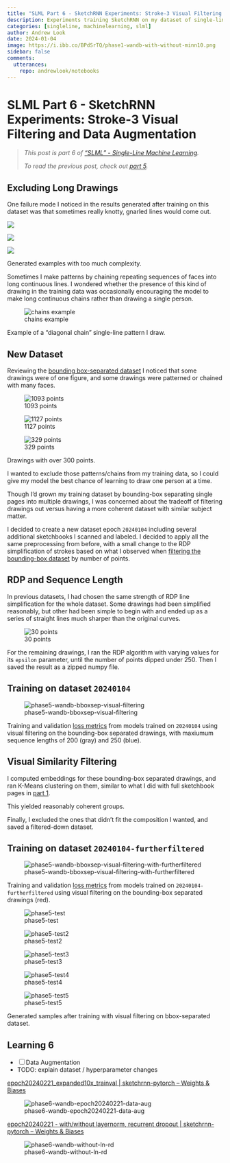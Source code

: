 ```yaml
---
title: "SLML Part 6 - SketchRNN Experiments: Stroke-3 Visual Filtering and Data Augmentation"
description: Experiments training SketchRNN on my dataset of single-line drawings.
categories: [singleline, machinelearning, slml]
author: Andrew Look
date: 2024-01-04
image: https://i.ibb.co/BPdSrTQ/phase1-wandb-with-without-minn10.png
sidebar: false
comments:
  utterances:
    repo: andrewlook/notebooks
---
```


# SLML Part 6 - SketchRNN Experiments: Stroke-3 Visual Filtering and Data Augmentation

> _This post is part 6 of ["SLML" - Single-Line Machine Learning](/projects/slml.qmd)._
> 
> _To read the previous post, check out [part 5](./slml_part5.qmd)._
<!--
>
> _If you want to keep reading, check out [part 7](./slml_part7.qmd)._
-->

## Excluding Long Drawings

One failure mode I noticed in the results generated after training on this dataset was that sometimes really knotty, gnarled lines would come out.

:::{#fig-longdrawings .column-body-outset layout-ncol=3}
![](https://i.ibb.co/hycJZ71/phase3-runid-093xwcex-epoch-00900-sample-0035-decoded.png)

![](https://i.ibb.co/KrrH350/phase3-runid-093xwcex-epoch-01000-sample-0095-decoded.png)

![](https://i.ibb.co/5jWFN7T/phase3-runid-dhzx8671-epoch-00200-sample-0322-decoded.png)

Generated examples with too much complexity.
:::

Sometimes I make patterns by chaining repeating sequences of faces into long continuous lines. I wondered whether the presence of this kind of drawing in the training data was occasionally encouraging the model to make long continuous chains rather than drawing a single person.

:::{#fig-chains .column-body-outset}
![chains example](https://i.ibb.co/wYmmGHX/sb42p006-raw-rotated.jpg)

Example of a "diagonal chain" single-line pattern I draw.
:::

## New Dataset

Reviewing the [bounding box-separated dataset](./slml_part5.html#filtering-by-number-of-points) I noticed that some drawings were of one figure, and some drawings were patterned or chained with many faces.

:::{#fig-over300 .column-body-outset layout-ncol=3}
![1093 points](https://i.ibb.co/bdXtjzw/16strokes-1093points.png){#fig-1093}

![1127 points](https://i.ibb.co/S7j9ktg/16strokes-1127points.png){#fig-1127}

![329 points](https://i.ibb.co/6vYXZmt/4strokes-329points.png){#fig-329}

Drawings with over 300 points.
:::

I wanted to exclude those patterns/chains from my training data, so I could give my model the best chance of learning to draw one person at a time.

Though I'd grown my training dataset by bounding-box separating single pages into multiple drawings, I was concerned about the tradeoff of filtering drawings out versus having a more coherent dataset with similar subject matter.

I decided to create a new dataset epoch `20240104` including several additional sketchbooks I scanned and labeled. I decided to apply all the same preprocessing from before, with a small change to the RDP simplification of strokes based on what I observed when [filtering the bounding-box dataset](./slml_part5.qmd) by number of points.

## RDP and Sequence Length

In previous datasets, I had chosen the same strength of RDP line simplification for the whole dataset. Some drawings had been simplified reasonably, but other had been simple to begin with and ended up as a series of straight lines much sharper than the original curves.

![30 points](https://i.ibb.co/2Pw6zvG/30points.png){#fig-30}

For the remaining drawings, I ran the RDP algorithm with varying values for its `epsilon` parameter, until the number of points dipped under 250. Then I saved the result as a zipped numpy file.

## Training on dataset `20240104`

:::{#fig-train-bboxsep .column-body-outset}
![phase5-wandb-bboxsep-visual-filtering](https://i.ibb.co/R7xQbB3/phase5-wandb-bboxsep-visual-filtering.png)

Training and validation [loss metrics](https://wandb.ai/andrewlook/sketchrnn-pytorch/reports/epoch20240104-bboxsep-visual-filtering-max-seq-length-250--Vmlldzo2OTQ1NTgz) from models trained on `20240104` using visual filtering on the bounding-box separated drawings, with maxiumum sequence lengths of 200 (gray) and 250 (blue).
:::

<!-- TOOD: interpretation of model training -->


## Visual Similarity Filtering

I computed embeddings for these bounding-box separated drawings, and ran K-Means clustering on them, similar to what I did with full sketchbook pages in [part 1](./slml_part1.qmd).

This yielded reasonably coherent groups.

<!-- TODO: good cluster summaries -->

<!-- TODO: bad cluster summaries -->

Finally, I excluded the ones that didn't fit the composition I wanted, and saved a filtered-down dataset.

## Training on dataset `20240104-furtherfiltered`

:::{#fig-train-bboxsep-furtherfiltered .column-body-outset}
![phase5-wandb-bboxsep-visual-filtering-with-furtherfiltered](https://i.ibb.co/42FGqDN/phase5-wandb-bboxsep-visual-filtering-with-furtherfiltered.png)

Training and validation [loss metrics](https://wandb.ai/andrewlook/sketchrnn-pytorch/reports/epoch20240104-bboxsep-visual-filtering-max-seq-length-250--Vmlldzo2OTQ1NTgz) from models trained on `20240104-furtherfiltered` using visual filtering on the bounding-box separated drawings (red).
:::

:::{#fig-gen-bboxsep .column-screen-inset layout-ncol=5}
![phase5-test](https://i.ibb.co/85p1XNk/phase5-test.png)

![phase5-test2](https://i.ibb.co/R41PJTS/phase5-test2.png)

![phase5-test3](https://i.ibb.co/SymDvdW/phase5-test3.png)

![phase5-test4](https://i.ibb.co/xqfCt4n/phase5-test4.png)

![phase5-test5](https://i.ibb.co/cbh6D3F/phase5-test5.png)

Generated samples after training with visual filtering on bbox-separated dataset.
:::




## Learning 6

- [ ] Data Augmentation
- TODO: explain dataset / hyperparameter changes


[epoch20240221\_expanded10x\_trainval | sketchrnn-pytorch – Weights & Biases](https://wandb.ai/andrewlook/sketchrnn-pytorch/reports/epoch20240221_expanded10x_trainval--Vmlldzo2OTQ1NjUw)


![phase6-wandb-epoch20240221-data-aug](https://i.ibb.co/jbJ7RQF/phase6-wandb-epoch20240221-data-aug.png)

[epoch20240221 - with/without layernorm, recurrent dropout | sketchrnn-pytorch – Weights & Biases](https://wandb.ai/andrewlook/sketchrnn-pytorch/reports/epoch20240221-with-without-layernorm-recurrent-dropout--Vmlldzo2OTQ1NzA0)

![phase6-wandb-without-ln-rd](https://i.ibb.co/5L7BkNM/phase6-wandb-without-ln-rd.png)


<!--
> _If you want to keep reading, check out [part 7](./slml_part7.qmd) of my [SLML](/projects/slml.qmd) series._
-->


<!--
=== Phase 5 - BBoxsep+Filtering ===

Jan 13:
- gc0el8ta: [fallen-microwave-32\_\_v10-epoch20240104\_bboxsep-filtering | sketchrnn-pytorch – Weights & Biases](https://wandb.ai/andrewlook/sketchrnn-pytorch/runs/gc0el8ta?workspace=user-andrewlook)
	- Dataset: epoch20240104_trainval09
- [ ] 24mzu9rc: [bright-sea-33\_v11-maxseqlen-250 | sketchrnn-pytorch – Weights & Biases](https://wandb.ai/andrewlook/sketchrnn-pytorch/runs/24mzu9rc?workspace=user-andrewlook)
	- Dataset: epoch20240104_trainval09
	- max_seq_length: 250 (instead of 200)
- w4m3rxgi: [atomic-tree-34\_futherfiltered | sketchrnn-pytorch – Weights & Biases](https://wandb.ai/andrewlook/sketchrnn-pytorch/runs/w4m3rxgi/overview?workspace=user-andrewlook)
	- Dataset: epoch20240104_furtherfiltered_trainval09

=== Phase 6 - Data Aug ===

* 1to0qyp3: [enchanting-fireworks-40\_\_dataaug10x | sketchrnn-pytorch – Weights & Biases](https://wandb.ai/andrewlook/sketchrnn-pytorch/runs/1to0qyp3?workspace=user-andrewlook)
* 5m3e5ent: [auspicious-dragon-43\_\_dataaug10x\_bestval | sketchrnn-pytorch – Weights & Biases](https://wandb.ai/andrewlook/sketchrnn-pytorch/runs/5m3e5ent?workspace=user-andrewlook)
	* note: identical hyperparams, but I had the model set up to save every 100 epochs. Since the much larger augmented dataset had longer epochs, the point of overfitting came around epoch
	* ![phase6-wandb-overfitting-point](https://i.ibb.co/bKkFsG6/phase6-wandb-overfitting-point.png)
-->